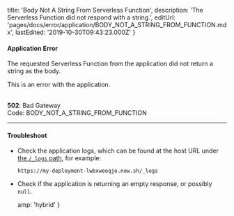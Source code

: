 
  title: 'Body Not A String From Serverless Function',
  description: 'The Serverless Function did not respond with a string.',
  editUrl: 'pages/docs/error/application/BODY_NOT_A_STRING_FROM_FUNCTION.mdx',
  lastEdited: '2019-10-30T09:43:23.000Z'
}

#### Application Error

The requested Serverless Function from the application did not return a string as the body.

This is an error with the application.

<br />

<Note label={false}>
  <b>502</b>: Bad Gateway
  <br />
  Code: <InlineCode>BODY_NOT_A_STRING_FROM_FUNCTION</InlineCode>
</Note>

---

#### Troubleshoot

- Check the application logs, which can be found at the host URL under [the `/_logs` path](/docs/v2/platform/deployments/#logs-view), for example:
  ```
  https://my-deployment-lwbxweoqjo.now.sh/_logs
  ```
- Check if the application is returning an empty response, or possibly `null`.


  amp: 'hybrid'
}
